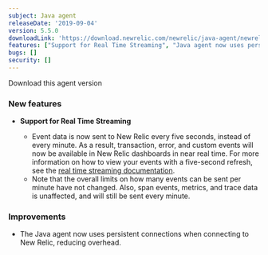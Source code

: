 ```yaml
---
subject: Java agent
releaseDate: '2019-09-04'
version: 5.5.0
downloadLink: 'https://download.newrelic.com/newrelic/java-agent/newrelic-agent/5.5.0/'
features: ["Support for Real Time Streaming", "Java agent now uses persistent connections when connecting to New Relic, reducing overhead"]
bugs: []
security: []
---
```


<ButtonGroup>
  <ButtonLink
    role="button"
    to="https://download.newrelic.com/newrelic/java-agent/newrelic-agent/5.5.0/"
    variant="primary"
  >
    Download this agent version
  </ButtonLink>
</ButtonGroup>

### New features

* **Support for Real Time Streaming**

  * Event data is now sent to New Relic every five seconds, instead of every minute. As a result, transaction, error, and custom events will now be available in New Relic dashboards in near real time. For more information on how to view your events with a five-second refresh, see the [real time streaming documentation](https://docs.newrelic.com/docs/agents/manage-apm-agents/agent-data/real-time-streaming).
  * Note that the overall limits on how many events can be sent per minute have not changed. Also, span events, metrics, and trace data is unaffected, and will still be sent every minute.

### Improvements

* The Java agent now uses persistent connections when connecting to New Relic, reducing overhead.
